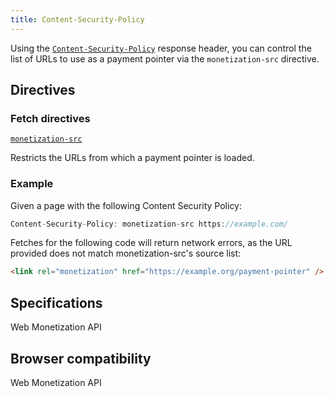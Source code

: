 ```yaml
---
title: Content-Security-Policy
---
```



Using the [`Content-Security-Policy`](https://developer.mozilla.org/en-US/docs/Web/HTTP/Headers/Content-Security-Policy) response header, you can control the list of URLs to use as a payment pointer via the `monetization-src` directive.

## Directives

### Fetch directives

[`monetization-src`](monetization-src.md)

Restricts the URLs from which a payment pointer is loaded.

### Example

Given a page with the following Content Security Policy:

```javascript
Content-Security-Policy: monetization-src https://example.com/
```

Fetches for the following code will return network errors, as the URL provided does not match monetization-src's source list:

```html
<link rel="monetization" href="https://example.org/payment-pointer" />
```

## Specifications

<Specifications link="content-security-policy">
  Web Monetization API
</Specifications>

## Browser compatibility

<BrowserCompat json={data}>Web Monetization API</BrowserCompat>
